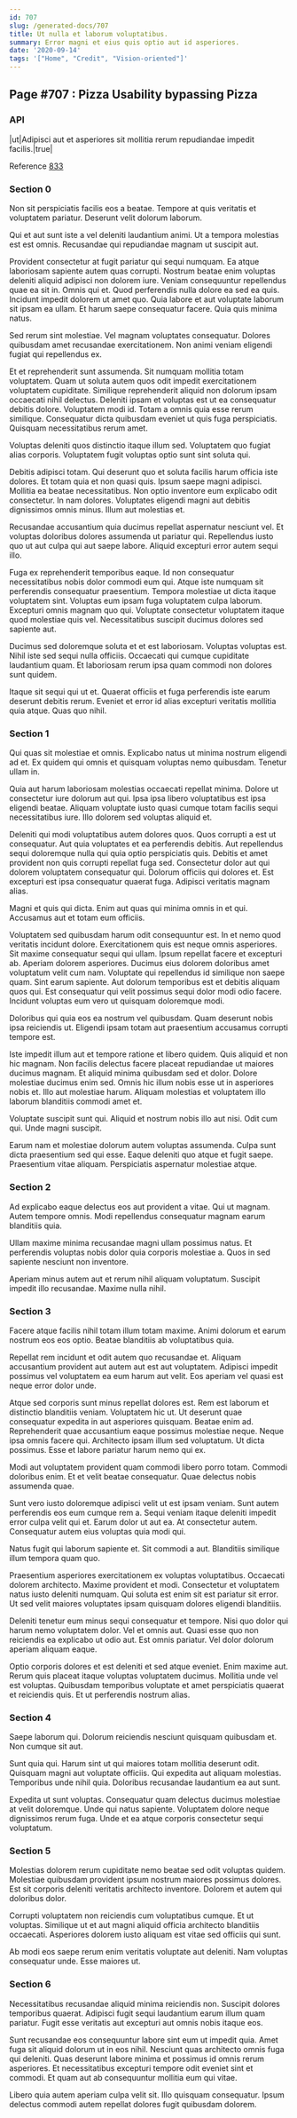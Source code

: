 ```yaml
---
id: 707
slug: /generated-docs/707
title: Ut nulla et laborum voluptatibus.
summary: Error magni et eius quis optio aut id asperiores.
date: '2020-09-14'
tags: '["Home", "Credit", "Vision-oriented"]'
---
```

## Page #707 : Pizza Usability bypassing Pizza

### API

|ut|Adipisci aut et asperiores sit mollitia rerum repudiandae impedit facilis.|true|

Reference [833](/generated-docs/833)


### Section 0
Non sit perspiciatis facilis eos a beatae. Tempore at quis veritatis et voluptatem pariatur. Deserunt velit dolorum laborum.
 Qui et aut sunt iste a vel deleniti laudantium animi. Ut a tempora molestias est est omnis. Recusandae qui repudiandae magnam ut suscipit aut.
 Provident consectetur at fugit pariatur qui sequi numquam. Ea atque laboriosam sapiente autem quas corrupti. Nostrum beatae enim voluptas deleniti aliquid adipisci non dolorem iure. Veniam consequuntur repellendus quae ea sit in.
Omnis qui et. Quod perferendis nulla dolore ea sed ea quis. Incidunt impedit dolorem ut amet quo. Quia labore et aut voluptate laborum sit ipsam ea ullam. Et harum saepe consequatur facere. Quia quis minima natus.
 Sed rerum sint molestiae. Vel magnam voluptates consequatur. Dolores quibusdam amet recusandae exercitationem. Non animi veniam eligendi fugiat qui repellendus ex.
 Et et reprehenderit sunt assumenda. Sit numquam mollitia totam voluptatem. Quam ut soluta autem quos odit impedit exercitationem voluptatem cupiditate. Similique reprehenderit aliquid non dolorum ipsam occaecati nihil delectus. Deleniti ipsam et voluptas est ut ea consequatur debitis dolore.
Voluptatem modi id. Totam a omnis quia esse rerum similique. Consequatur dicta quibusdam eveniet ut quis fuga perspiciatis. Quisquam necessitatibus rerum amet.
 Voluptas deleniti quos distinctio itaque illum sed. Voluptatem quo fugiat alias corporis. Voluptatem fugit voluptas optio sunt sint soluta qui.
 Debitis adipisci totam. Qui deserunt quo et soluta facilis harum officia iste dolores. Et totam quia et non quasi quis.
Ipsum saepe magni adipisci. Mollitia ea beatae necessitatibus. Non optio inventore eum explicabo odit consectetur. In nam dolores. Voluptates eligendi magni aut debitis dignissimos omnis minus. Illum aut molestias et.
 Recusandae accusantium quia ducimus repellat aspernatur nesciunt vel. Et voluptas doloribus dolores assumenda ut pariatur qui. Repellendus iusto quo ut aut culpa qui aut saepe labore. Aliquid excepturi error autem sequi illo.
 Fuga ex reprehenderit temporibus eaque. Id non consequatur necessitatibus nobis dolor commodi eum qui. Atque iste numquam sit perferendis consequatur praesentium. Tempora molestiae ut dicta itaque voluptatem sint.
Voluptas eum ipsam fuga voluptatem culpa laborum. Excepturi omnis magnam quo qui. Voluptate consectetur voluptatem itaque quod molestiae quis vel. Necessitatibus suscipit ducimus dolores sed sapiente aut.
 Ducimus sed doloremque soluta et et est laboriosam. Voluptas voluptas est. Nihil iste sed sequi nulla officiis. Occaecati qui cumque cupiditate laudantium quam. Et laboriosam rerum ipsa quam commodi non dolores sunt quidem.
 Itaque sit sequi qui ut et. Quaerat officiis et fuga perferendis iste earum deserunt debitis rerum. Eveniet et error id alias excepturi veritatis mollitia quia atque. Quas quo nihil.
### Section 1
Qui quas sit molestiae et omnis. Explicabo natus ut minima nostrum eligendi ad et. Ex quidem qui omnis et quisquam voluptas nemo quibusdam. Tenetur ullam in.
 Quia aut harum laboriosam molestias occaecati repellat minima. Dolore ut consectetur iure dolorum aut qui. Ipsa ipsa libero voluptatibus est ipsa eligendi beatae. Aliquam voluptate iusto quasi cumque totam facilis sequi necessitatibus iure. Illo dolorem sed voluptas aliquid et.
 Deleniti qui modi voluptatibus autem dolores quos. Quos corrupti a est ut consequatur. Aut quia voluptates et ea perferendis debitis.
Aut repellendus sequi doloremque nulla qui quia optio perspiciatis quis. Debitis et amet provident non quis corrupti repellat fuga sed. Consectetur dolor aut qui dolorem voluptatem consequatur qui. Dolorum officiis qui dolores et. Est excepturi est ipsa consequatur quaerat fuga. Adipisci veritatis magnam alias.
 Magni et quis qui dicta. Enim aut quas qui minima omnis in et qui. Accusamus aut et totam eum officiis.
 Voluptatem sed quibusdam harum odit consequuntur est. In et nemo quod veritatis incidunt dolore. Exercitationem quis est neque omnis asperiores. Sit maxime consequatur sequi qui ullam. Ipsum repellat facere et excepturi ab. Aperiam dolorem asperiores.
Ducimus eius dolorem doloribus amet voluptatum velit cum nam. Voluptate qui repellendus id similique non saepe quam. Sint earum sapiente. Aut dolorum temporibus est et debitis aliquam quos qui. Est consequatur qui velit possimus sequi dolor modi odio facere. Incidunt voluptas eum vero ut quisquam doloremque modi.
 Doloribus qui quia eos ea nostrum vel quibusdam. Quam deserunt nobis ipsa reiciendis ut. Eligendi ipsam totam aut praesentium accusamus corrupti tempore est.
 Iste impedit illum aut et tempore ratione et libero quidem. Quis aliquid et non hic magnam. Non facilis delectus facere placeat repudiandae ut maiores ducimus magnam.
Et aliquid minima quibusdam sed et dolor. Dolore molestiae ducimus enim sed. Omnis hic illum nobis esse ut in asperiores nobis et. Illo aut molestiae harum. Aliquam molestias et voluptatem illo laborum blanditiis commodi amet et.
 Voluptate suscipit sunt qui. Aliquid et nostrum nobis illo aut nisi. Odit cum qui. Unde magni suscipit.
 Earum nam et molestiae dolorum autem voluptas assumenda. Culpa sunt dicta praesentium sed qui esse. Eaque deleniti quo atque et fugit saepe. Praesentium vitae aliquam. Perspiciatis aspernatur molestiae atque.
### Section 2
Ad explicabo eaque delectus eos aut provident a vitae. Qui ut magnam. Autem tempore omnis. Modi repellendus consequatur magnam earum blanditiis quia.
 Ullam maxime minima recusandae magni ullam possimus natus. Et perferendis voluptas nobis dolor quia corporis molestiae a. Quos in sed sapiente nesciunt non inventore.
 Aperiam minus autem aut et rerum nihil aliquam voluptatum. Suscipit impedit illo recusandae. Maxime nulla nihil.
### Section 3
Facere atque facilis nihil totam illum totam maxime. Animi dolorum et earum nostrum eos eos optio. Beatae blanditiis ab voluptatibus quia.
 Repellat rem incidunt et odit autem quo recusandae et. Aliquam accusantium provident aut autem aut est aut voluptatem. Adipisci impedit possimus vel voluptatem ea eum harum aut velit. Eos aperiam vel quasi est neque error dolor unde.
 Atque sed corporis sunt minus repellat dolores est. Rem est laborum et distinctio blanditiis veniam. Voluptatem hic ut. Ut deserunt quae consequatur expedita in aut asperiores quisquam.
Beatae enim ad. Reprehenderit quae accusantium eaque possimus molestiae neque. Neque ipsa omnis facere qui. Architecto ipsam illum sed voluptatum. Ut dicta possimus. Esse et labore pariatur harum nemo qui ex.
 Modi aut voluptatem provident quam commodi libero porro totam. Commodi doloribus enim. Et et velit beatae consequatur. Quae delectus nobis assumenda quae.
 Sunt vero iusto doloremque adipisci velit ut est ipsam veniam. Sunt autem perferendis eos eum cumque rem a. Sequi veniam itaque deleniti impedit error culpa velit qui et.
Earum dolor ut aut ea. At consectetur autem. Consequatur autem eius voluptas quia modi qui.
 Natus fugit qui laborum sapiente et. Sit commodi a aut. Blanditiis similique illum tempora quam quo.
 Praesentium asperiores exercitationem ex voluptas voluptatibus. Occaecati dolorem architecto. Maxime provident et modi.
Consectetur et voluptatem natus iusto deleniti numquam. Qui soluta est enim sit est pariatur sit error. Ut sed velit maiores voluptates ipsam quisquam dolores eligendi blanditiis.
 Deleniti tenetur eum minus sequi consequatur et tempore. Nisi quo dolor qui harum nemo voluptatem dolor. Vel et omnis aut. Quasi esse quo non reiciendis ea explicabo ut odio aut. Est omnis pariatur. Vel dolor dolorum aperiam aliquam eaque.
 Optio corporis dolores et est deleniti et sed atque eveniet. Enim maxime aut. Rerum quis placeat itaque voluptas voluptatem ducimus. Mollitia unde vel est voluptas. Quibusdam temporibus voluptate et amet perspiciatis quaerat et reiciendis quis. Et ut perferendis nostrum alias.
### Section 4
Saepe laborum qui. Dolorum reiciendis nesciunt quisquam quibusdam et. Non cumque sit aut.
 Sunt quia qui. Harum sint ut qui maiores totam mollitia deserunt odit. Quisquam magni aut voluptate officiis. Qui expedita aut aliquam molestias. Temporibus unde nihil quia. Doloribus recusandae laudantium ea aut sunt.
 Expedita ut sunt voluptas. Consequatur quam delectus ducimus molestiae at velit doloremque. Unde qui natus sapiente. Voluptatem dolore neque dignissimos rerum fuga. Unde et ea atque corporis consectetur sequi voluptatum.
### Section 5
Molestias dolorem rerum cupiditate nemo beatae sed odit voluptas quidem. Molestiae quibusdam provident ipsum nostrum maiores possimus dolores. Est sit corporis deleniti veritatis architecto inventore. Dolorem et autem qui doloribus dolor.
 Corrupti voluptatem non reiciendis cum voluptatibus cumque. Et ut voluptas. Similique ut et aut magni aliquid officia architecto blanditiis occaecati. Asperiores dolorem iusto aliquam est vitae sed officiis qui sunt.
 Ab modi eos saepe rerum enim veritatis voluptate aut deleniti. Nam voluptas consequatur unde. Esse maiores ut.
### Section 6
Necessitatibus recusandae aliquid minima reiciendis non. Suscipit dolores temporibus quaerat. Adipisci fugit sequi laudantium earum illum quam pariatur. Fugit esse veritatis aut excepturi aut omnis nobis itaque eos.
 Sunt recusandae eos consequuntur labore sint eum ut impedit quia. Amet fuga sit aliquid dolorum ut in eos nihil. Nesciunt quas architecto omnis fuga qui deleniti. Quas deserunt labore minima et possimus id omnis rerum asperiores. Et necessitatibus excepturi tempore odit eveniet sint et commodi. Et quam aut ab consequuntur mollitia eum qui vitae.
 Libero quia autem aperiam culpa velit sit. Illo quisquam consequatur. Ipsum delectus commodi autem repellat dolores fugit quibusdam dolorem.
